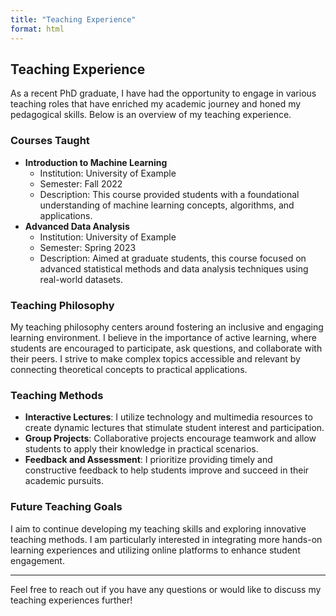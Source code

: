 ```yaml
---
title: "Teaching Experience"
format: html
---
```


## Teaching Experience

As a recent PhD graduate, I have had the opportunity to engage in various teaching roles that have enriched my academic journey and honed my pedagogical skills. Below is an overview of my teaching experience.

### Courses Taught

- **Introduction to Machine Learning**
  - Institution: University of Example
  - Semester: Fall 2022
  - Description: This course provided students with a foundational understanding of machine learning concepts, algorithms, and applications. 

- **Advanced Data Analysis**
  - Institution: University of Example
  - Semester: Spring 2023
  - Description: Aimed at graduate students, this course focused on advanced statistical methods and data analysis techniques using real-world datasets.

### Teaching Philosophy

My teaching philosophy centers around fostering an inclusive and engaging learning environment. I believe in the importance of active learning, where students are encouraged to participate, ask questions, and collaborate with their peers. I strive to make complex topics accessible and relevant by connecting theoretical concepts to practical applications.

### Teaching Methods

- **Interactive Lectures**: I utilize technology and multimedia resources to create dynamic lectures that stimulate student interest and participation.
- **Group Projects**: Collaborative projects encourage teamwork and allow students to apply their knowledge in practical scenarios.
- **Feedback and Assessment**: I prioritize providing timely and constructive feedback to help students improve and succeed in their academic pursuits.

### Future Teaching Goals

I aim to continue developing my teaching skills and exploring innovative teaching methods. I am particularly interested in integrating more hands-on learning experiences and utilizing online platforms to enhance student engagement.

---

Feel free to reach out if you have any questions or would like to discuss my teaching experiences further!